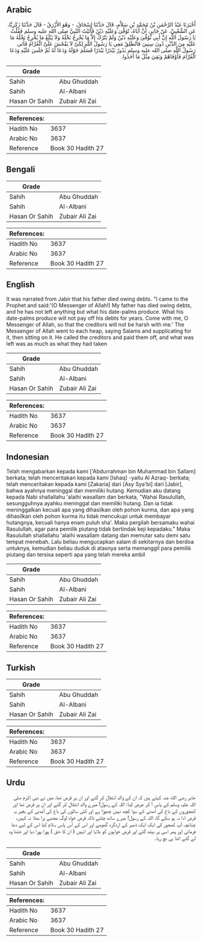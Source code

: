 ## Arabic


<div dir="rtl" lang="ar" style={{fontSize:'larger',backgroundColor:'#f8f9fa',padding:20}}>
أَخْبَرَنَا عَبْدُ الرَّحْمَنِ بْنُ مُحَمَّدِ بْنِ سَلاَّمٍ، قَالَ حَدَّثَنَا إِسْحَاقُ، - وَهُوَ الأَزْرَقُ - قَالَ حَدَّثَنَا زَكَرِيَّا، عَنِ الشَّعْبِيِّ، عَنْ جَابِرٍ، أَنَّ أَبَاهُ، تُوُفِّيَ وَعَلَيْهِ دَيْنٌ فَأَتَيْتُ النَّبِيَّ صلى الله عليه وسلم فَقُلْتُ يَا رَسُولَ اللَّهِ إِنَّ أَبِي تُوُفِّيَ وَعَلَيْهِ دَيْنٌ وَلَمْ يَتْرُكْ إِلاَّ مَا يُخْرِجُ نَخْلُهُ وَلاَ يَبْلُغُ مَا يُخْرِجُ نَخْلُهُ مَا عَلَيْهِ مِنَ الدَّيْنِ دُونَ سِنِينَ فَانْطَلِقْ مَعِي يَا رَسُولَ اللَّهِ لِكَىْ لاَ يَفْحُشَ عَلَىَّ الْغُرَّامُ فَأَتَى رَسُولُ اللَّهِ صلى الله عليه وسلم يَدُورُ بَيْدَرًا بَيْدَرًا فَسَلَّمَ حَوْلَهُ وَدَعَا لَهُ ثُمَّ جَلَسَ عَلَيْهِ وَدَعَا الْغُرَّامَ فَأَوْفَاهُمْ وَبَقِيَ مِثْلُ مَا أَخَذُوا‏.‏
</div>
<div style={{backgroundColor:'#f8f9fa',padding:20, marginBottom: 10}}><table> <thead> <tr> <th>Grade</th> <th></th> </tr> </thead> <tbody> <tr><td>Sahih</td><td>Abu Ghuddah</td></tr><tr><td>Sahih</td><td>Al-Albani</td></tr><tr><td>Hasan Or Sahih</td><td>Zubair Ali Zai</td></tr></tbody></table><table> <thead> <tr> <th>References:</th> <th></th> </tr> </thead> <tbody><tr><td>Hadith No</td><td>3637</td></tr><tr><td>Arabic No</td><td>3637</td></tr><tr><td>Reference</td><td>Book 30 Hadith 27</td></tr></tbody></table></div>

## Bengali


<div dir="ltr" lang="bn" style={{fontSize:'larger',backgroundColor:'#f8f9fa',padding:20}}>

</div>
<div style={{backgroundColor:'#f8f9fa',padding:20, marginBottom: 10}}><table> <thead> <tr> <th>Grade</th> <th></th> </tr> </thead> <tbody> <tr><td>Sahih</td><td>Abu Ghuddah</td></tr><tr><td>Sahih</td><td>Al-Albani</td></tr><tr><td>Hasan Or Sahih</td><td>Zubair Ali Zai</td></tr></tbody></table><table> <thead> <tr> <th>References:</th> <th></th> </tr> </thead> <tbody><tr><td>Hadith No</td><td>3637</td></tr><tr><td>Arabic No</td><td>3637</td></tr><tr><td>Reference</td><td>Book 30 Hadith 27</td></tr></tbody></table></div>

## English


<div dir="ltr" lang="en" style={{fontSize:'larger',backgroundColor:'#f8f9fa',padding:20}}>
It was narrated from Jabir that his father died owing debts. "I came to the Prophet and said:'(O Messenger of Allah!) My father has died owing debts, and he has not left anything but what his date-palms produce. What his date-palms produce will not pay off his debts for years. Come with me, O Messenger of Allah, so that the creditors will not be harsh with me.' The Messenger of Allah went to each heap, saying Salams and supplicating for it, then sitting on it. He called the creditors and paid them off, and what was left was as much as what they had taken
</div>
<div style={{backgroundColor:'#f8f9fa',padding:20, marginBottom: 10}}><table> <thead> <tr> <th>Grade</th> <th></th> </tr> </thead> <tbody> <tr><td>Sahih</td><td>Abu Ghuddah</td></tr><tr><td>Sahih</td><td>Al-Albani</td></tr><tr><td>Hasan Or Sahih</td><td>Zubair Ali Zai</td></tr></tbody></table><table> <thead> <tr> <th>References:</th> <th></th> </tr> </thead> <tbody><tr><td>Hadith No</td><td>3637</td></tr><tr><td>Arabic No</td><td>3637</td></tr><tr><td>Reference</td><td>Book 30 Hadith 27</td></tr></tbody></table></div>

## Indonesian


<div dir="ltr" lang="id" style={{fontSize:'larger',backgroundColor:'#f8f9fa',padding:20}}>
Telah mengabarkan kepada kami ['Abdurrahman bin Muhammad bin Sallam] berkata; telah menceritakan kepada kami [Ishaq] -yaitu Al Azraq- berkata; telah menceritakan kepada kami [Zakaria] dari [Asy Sya'bi] dari [Jabir], bahwa ayahnya meninggal dan memiliki hutang. Kemudian aku datang kepada Nabi shallallahu 'alaihi wasallam dan berkata, "Wahai Rasulullah, sesungguhnya ayahku meninggal dan memiliki hutang. Dan ia tidak meninggalkan kecuali apa yang dihasilkan oleh pohon kurma, dan apa yang dihasilkan oleh pohon kurma itu tidak mencukupi untuk membayar hutangnya, kecuali hanya enam puluh sha'. Maka pergilah bersamaku wahai Rasulullah, agar para pemilik piutang tidak bertindak keji kepadaku." Maka Rasulullah shallallahu 'alaihi wasallam datang dan memutar satu demi satu tempat menebah. Lalu beliau mengucapkan salam di sekitarnya dan berdoa untuknya, kemudian beliau duduk di atasnya serta memanggil para pemilik piutang dan tersisa seperti apa yang telah mereka ambil
</div>
<div style={{backgroundColor:'#f8f9fa',padding:20, marginBottom: 10}}><table> <thead> <tr> <th>Grade</th> <th></th> </tr> </thead> <tbody> <tr><td>Sahih</td><td>Abu Ghuddah</td></tr><tr><td>Sahih</td><td>Al-Albani</td></tr><tr><td>Hasan Or Sahih</td><td>Zubair Ali Zai</td></tr></tbody></table><table> <thead> <tr> <th>References:</th> <th></th> </tr> </thead> <tbody><tr><td>Hadith No</td><td>3637</td></tr><tr><td>Arabic No</td><td>3637</td></tr><tr><td>Reference</td><td>Book 30 Hadith 27</td></tr></tbody></table></div>

## Turkish


<div dir="ltr" lang="tr" style={{fontSize:'larger',backgroundColor:'#f8f9fa',padding:20}}>

</div>
<div style={{backgroundColor:'#f8f9fa',padding:20, marginBottom: 10}}><table> <thead> <tr> <th>Grade</th> <th></th> </tr> </thead> <tbody> <tr><td>Sahih</td><td>Abu Ghuddah</td></tr><tr><td>Sahih</td><td>Al-Albani</td></tr><tr><td>Hasan Or Sahih</td><td>Zubair Ali Zai</td></tr></tbody></table><table> <thead> <tr> <th>References:</th> <th></th> </tr> </thead> <tbody><tr><td>Hadith No</td><td>3637</td></tr><tr><td>Arabic No</td><td>3637</td></tr><tr><td>Reference</td><td>Book 30 Hadith 27</td></tr></tbody></table></div>

## Urdu


<div dir="rtl" lang="ur" style={{fontSize:'larger',backgroundColor:'#f8f9fa',padding:20}}>
جابر رضی الله عنہ کہتے ہیں کہ ان کے والد انتقال کر گئے اور ان پر قرض تھا، میں نے نبی اکرم صلی اللہ علیہ وسلم کے پاس آ کر عرض کیا: اللہ کے رسول! میرے والد انتقال کر گئے اور ان پر قرض تھا اور کھجوروں کے باغ کی آمدنی کے سوا کچھ نہیں چھوڑا ہے اور کئی سالوں کی باغ کی آمدنی کے بغیر یہ قرض ادا نہ ہو سکے گا، اللہ کے رسول! میرے ساتھ چلئے تاکہ قرض خواہ لوگ مجھے برا بھلا نہ کہیں، چنانچہ آپ کھجور کی ایک ایک ڈھیر کے اردگرد گھومے اور اس کے آس پاس سلام کیا اس کے لیے دعا فرمائی اور پھر اسی پر بیٹھ گئے اور قرض خواہوں کو بلایا اور انہیں ( ان کا حق ) پورا پورا دیا اور جتنا وہ لے گئے اتنا ہی بچ رہا۔
</div>
<div style={{backgroundColor:'#f8f9fa',padding:20, marginBottom: 10}}><table> <thead> <tr> <th>Grade</th> <th></th> </tr> </thead> <tbody> <tr><td>Sahih</td><td>Abu Ghuddah</td></tr><tr><td>Sahih</td><td>Al-Albani</td></tr><tr><td>Hasan Or Sahih</td><td>Zubair Ali Zai</td></tr></tbody></table><table> <thead> <tr> <th>References:</th> <th></th> </tr> </thead> <tbody><tr><td>Hadith No</td><td>3637</td></tr><tr><td>Arabic No</td><td>3637</td></tr><tr><td>Reference</td><td>Book 30 Hadith 27</td></tr></tbody></table></div>